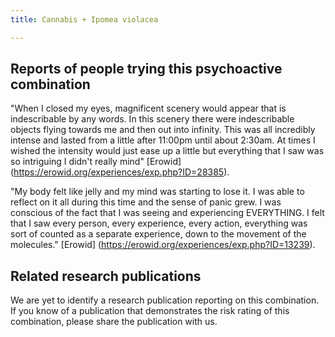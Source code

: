 ---
title: Cannabis + Ipomea violacea

---

## Reports of people trying this psychoactive combination

"When I closed my eyes, magnificent scenery would appear that is indescribable by any words. In this scenery there were indescribable objects flying towards me and then out into infinity. This was all incredibly intense and lasted from a little after 11:00pm until about 2:30am. At times I wished the intensity would just ease up a little but everything that I saw was so intriguing I didn't really mind" [Erowid] (https://erowid.org/experiences/exp.php?ID=28385).

"My body felt like jelly and my mind was starting to lose it. I was able to reflect on it all during this time and the sense of panic grew. I was conscious of the fact that I was seeing and experiencing EVERYTHING. I felt that I saw every person, every experience, every action, everything was sort of counted as a separate experience, down to the movement of the molecules." [Erowid] (https://erowid.org/experiences/exp.php?ID=13239).

## Related research publications

We are yet to identify a research publication reporting on this combination. If you know of a publication that demonstrates the risk rating of this combination, please share the publication with us.



